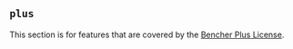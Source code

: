 
## `plus`

This section is for features that are covered by the [Bencher Plus License](/legal/plus).

<PlusGitHub />
<PlusDisasterRecovery />
<PlusRateLimiting />
<PlusStats />